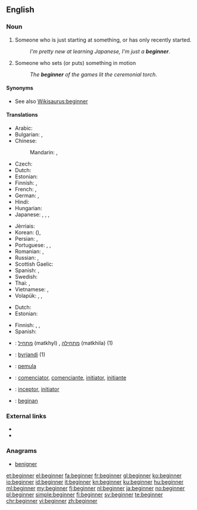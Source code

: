 ==English==

===Noun===
{{en-noun}}

# Someone who is just starting at something, or has only recently started.
#: ''I'm pretty new at learning Japanese, I'm just a '''beginner'''''.
# Someone who sets (or puts) something in motion
#: ''The '''beginner''' of the games lit the ceremonial torch''.

====Synonyms====
* See also [[Wikisaurus:beginner]]

====Translations====
{{trans-top|someone who just recently started}}
* Arabic: {{t|ar|مُبْتَدِئ|m|tr=mubtadi'}}
* Bulgarian: {{t+|bg|начинаещ|m|tr=nachinaješt}}, {{t+|bg|новак|m|tr=novak}}
* Chinese:
*: Mandarin: {{t+|cmn|初學者|sc=Hani}}, {{t|cmn|初学者|tr=chūxuézhě|sc=Hani}}
* Czech: {{t|cs|začátečník|m}}
* Dutch: {{t+|nl|beginner|m}}
* Estonian: {{t|et|algaja}}
* Finnish: {{t+|fi|aloittelija}}, {{t+|fi|vasta-alkaja}}
* French: {{t+|fr|débutant|m}}, {{t+|fr|débutante|f}}
* German: {{t+|de|Anfänger|m}}, {{t+|de|Anfängerin|f}}
* Hindi: {{t|hi|शुरुआत|tr=śuruāt}}
* Hungarian: {{t+|hu|kezdő}}
* Japanese: {{t|ja|初心者|tr=しょしんしゃ, shoshinsha}}, {{t|ja|初学者|tr=しょがくしゃ, shogakusha}}, {{t|ja|ビギナー|tr=biginā}}, {{t|ja|新参|tr=しんざん, shinzan}}
{{trans-mid}}
* Jèrriais: {{t|roa-jer|c'menchant|m}}
* Korean: {{t+|ko|초심자|tr=chosimja|sc=Hang}} ({{t+|ko|初心者|sc=Hani}}), {{t+|ko|초보자|tr=choboja|sc=Hang}}
* Persian: {{t+|fa|مبتدی}}, {{t+|fa|تازه‌کار}}
* Portuguese: {{t|pt|novato|m}}, {{t|pt|iniciante}}, {{t|pt|principiante}}
* Romanian: {{t+|ro|începător|m}}, {{t+|ro|începătoare|f}}
* Russian: {{t+|ru|начинающий|m|tr=načinájuščij}}, {{t+|ru|новичок|m|tr=novičók}}
* Scottish Gaelic: {{t|gd|neach-tòiseachaidh|m}}
* Spanish: {{t+|es|principiante}}, {{t+|es|iniciado}}
* Swedish: {{t+|sv|nybörjare|c}}
* Thai: {{t|th|ผู้เริ่มเรียน|tr=pôo rêrm rian}}, {{t|th|มือใหม่|tr=meu mài}}
* Vietnamese: {{t|vi|người bắt đầu}}, {{t|vi|người mới học}}
* Volapük: {{qualifier|♂♀}} {{t+|vo|priman}}, {{qualifier|♂}} {{t|vo|hipriman}}, {{qualifier|♀}} {{t+|vo|jipriman}}
{{trans-bottom}}

{{trans-top|someone who sets something in motion}}
* Dutch: {{t+|nl|starter}}
* Estonian: {{t|et|alustaja}}
{{trans-mid}}
* Finnish: {{t+|fi|avaaja}}, {{t+|fi|aloittaja}}, {{t+|fi|alkuunpanija}}
* Spanish: {{t|es|iniciador}}
{{trans-bottom}}

{{checktrans-top}}
* {{ttbc|he}}: [[מתחיל]] (matkhyl) {{g|m}}, [[מתחילה]] (matkhila) {{g|f}} (1)
* {{ttbc|is}}: [[byrjandi]] {{g|m}} (1)
* {{ttbc|id}}: [[mula|pemula]]
* {{ttbc|ia}}: [[comenciator]], [[comenciante]], [[initiator]], [[initiante]]
* {{ttbc|la}}: [[inceptor]], [[initiator]]
* {{ttbc|vo}}: [[beginan]]
{{trans-bottom}}

===External links===
* {{R:Webster 1913}}
* {{R:Century 1911}}

===Anagrams===
* [[benigner#English|benigner]]

[[et:beginner]]
[[el:beginner]]
[[fa:beginner]]
[[fr:beginner]]
[[gl:beginner]]
[[ko:beginner]]
[[io:beginner]]
[[id:beginner]]
[[it:beginner]]
[[kn:beginner]]
[[ku:beginner]]
[[hu:beginner]]
[[ml:beginner]]
[[my:beginner]]
[[fj:beginner]]
[[nl:beginner]]
[[ja:beginner]]
[[no:beginner]]
[[pl:beginner]]
[[simple:beginner]]
[[fi:beginner]]
[[sv:beginner]]
[[te:beginner]]
[[chr:beginner]]
[[vi:beginner]]
[[zh:beginner]]
